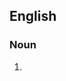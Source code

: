 ==English==

===Noun===
{{en-noun|-}}

# {{lb|en|transport}} {{initialism of|en|[[congestion]] [[mitigation]] and [[air]] [[quality]]}}